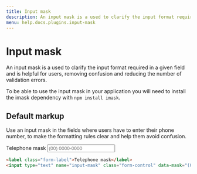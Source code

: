 ```yaml
---
title: Input mask
description: An input mask is a used to clarify the input format required in a given field and is helpful for users, removing confusion and reducing the number of validation errors.
menu: help.docs.plugins.input-mask
---
```


# Input mask

An input mask is a used to clarify the input format required in a given field and is helpful for users, removing confusion and reducing the number of validation errors.

To be able to use the input mask in your application you will need to install the imask dependency with `npm install imask`.

## Default markup

Use an input mask in the fields where users have to enter their phone number, to make the formatting rules clear and help them avoid confusion.

<Example>
<label class="form-label">Telephone mask</label>
<input type="text" name="input-mask" class="form-control" data-mask="(00) 0000-0000" data-mask-visible="true" placeholder="(00) 0000-0000" autocomplete="off"/>
</Example>

~~~html
<label class="form-label">Telephone mask</label>
<input type="text" name="input-mask" class="form-control" data-mask="(00) 0000-0000" data-mask-visible="true" placeholder="(00) 0000-0000" autocomplete="off"/>
~~~
